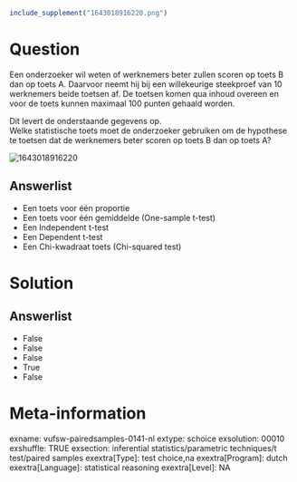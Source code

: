 ```{r, echo = FALSE, results = "hide"}
include_supplement("1643018916220.png")
```

Question
========
Een onderzoeker wil weten of werknemers beter zullen scoren op toets B
dan op toets A. Daarvoor neemt hij bij een willekeurige steekproef van
10 werknemers beide toetsen af. De toetsen komen qua inhoud overeen en
voor de toets kunnen maximaal 100 punten gehaald worden.  
  
Dit levert de onderstaande gegevens op.  
Welke statistische toets moet de onderzoeker gebruiken om de hypothese
te toetsen dat de werknemers beter scoren op toets B dan op toets A?   
  
<img src="1643018916220.png" class="fr-fic fr-dii tvcss_2"
alt="1643018916220" />

Answerlist
----------
* Een toets voor één proportie
* Een toets voor één gemiddelde (One-sample t-test)
* Een Independent t-test
* Een Dependent t-test
* Een Chi-kwadraat toets (Chi-squared test)

Solution
========










Answerlist
----------
* False
* False
* False
* True
* False

Meta-information
================
exname: vufsw-pairedsamples-0141-nl
extype: schoice
exsolution: 00010
exshuffle: TRUE
exsection: inferential statistics/parametric techniques/t test/paired samples
exextra[Type]: test choice,na
exextra[Program]: dutch
exextra[Language]: statistical reasoning
exextra[Level]: NA

